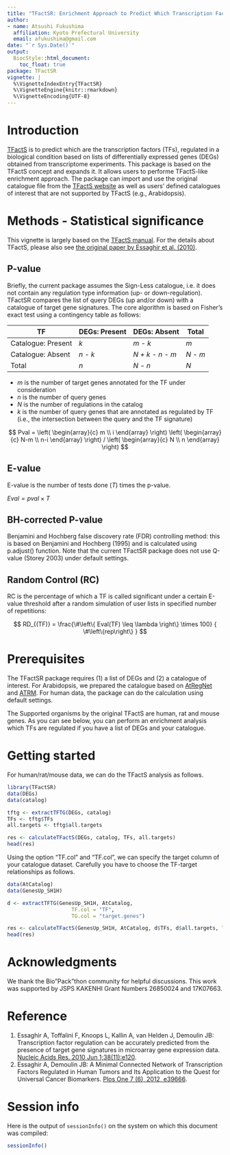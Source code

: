 ```yaml
---
title: "TFactSR: Enrichment Approach to Predict Which Transcription Factors Are Regulated"
author:
- name: Atsushi Fukushima
  affiliation: Kyoto Prefectural University
  email: afukushima@gmail.com
date: "`r Sys.Date()`"
output:
  BiocStyle::html_document:
    toc_float: true
package: TFactSR
vignette: |
  %\VignetteIndexEntry{TFactSR}
  %\VignetteEngine{knitr::rmarkdown}
  %\VignetteEncoding{UTF-8}
---
```

# Introduction
  [TFactS](http://www.tfacts.org/) is to predict which are the transcription factors (TFs), regulated in a biological condition based on lists of differentially expressed genes (DEGs) obtained from transcriptome experiments. This package is based on the TFactS concept and expands it. It allows users to performe TFactS-like enrichment approach. The package can import and use the original catalogue file from the [TFactS website](http://www.tfacts.org/) as well as users' defined catalogues of interest that are not supported by TFactS (e.g., Arabidopsis).

# Methods - Statistical significance
  This vignette is largely based on the [TFactS manual](http://www.tfacts.org/TFactS-new/TFactS-v2/index1.html). For the details about TFactS, please also see [the original paper by Essaghir et al. (2010)](https://academic.oup.com/nar/article-lookup/doi/10.1093/nar/gkq149).
  

## P-value
  Briefly, the current package assumes the Sign-Less catalogue, i.e. it does not contain any regulation type information (up- or down-regulation). TFactSR compares the list of query DEGs (up and/or down) with a catalogue of target gene signatures. The core algorithm is based on Fisher's exact test using a contingency table as follows:


TF                 | DEGs: Present   | DEGs: Absent    | Total
------------------ | --------------- | --------------- | -----
Catalogue: Present | *k*             | *m - k*         | *m*
Catalogue: Absent  | *n - k*         | *N + k - n - m* | *N - m*
Total              | *n*             | *N - n*         | *N*


- $m$ is the number of target genes annotated for the TF under consideration
- $n$ is the number of query genes
- $N$ is the number of regulations in the catalog
- $k$ is the number of query genes that are annotated as regulated by TF (i.e., the intersection between the query and the TF signature)


$$ Pval = \left(
            \begin{array}{c}
              m \\
              i
            \end{array}
          \right)
          \left(
            \begin{array}{c}
              N-m \\
              n-i
            \end{array}
          \right)
/
          \left(
          \begin{array}{c}
              N \\
              n
          \end{array}
          \right)
$$        


## E-value
E-value is the number of tests done ($T$) times the p-value.

$Eval = pval \times T$


## BH-corrected P-value
Benjamini and Hochberg false discovery rate (FDR) controlling method: this is based on Benjamini and Hochberg (1995) and is calculated using p.adjust() function. Note that the current TFactSR package does not use Q-value (Storey 2003) under default settings.


## Random Control (RC)
RC is the percentage of which a TF is called significant under a certain E-value threshold after a random simulation of user lists in specified number of repetitions:

$$ RD_{(TF)} = \frac{\#\left\{ Eval(TF) \leq \lambda \right\} \times 100} { \#\left\{rep\right\} } $$




# Prerequisites
The TFactSR package requires (1) a list of DEGs and (2) a catalogue of interest. For Arabidopsis, we prepared the catalogue based on [AtRegNet](http://arabidopsis.med.ohio-state.edu/) and [ATRM](http://atrm.cbi.pku.edu.cn/). For human data, the package can do the calculation using default settings. 

The Supported organisms by the original TFactS are human, rat and mouse genes. As you can see below,  you can perform an enrichment analysis which TFs are regulated if you have a list of DEGs and your catalogue. 

# Getting started
For human/rat/mouse data, we can do the TFactS analysis as follows.

```R
library(TFactSR)
data(DEGs)
data(catalog)

tftg <- extractTFTG(DEGs, catalog)
TFs <- tftg$TFs
all.targets <- tftg$all.targets

res <- calculateTFactS(DEGs, catalog, TFs, all.targets)
head(res)
```

Using the option "TF.col" and "TF.col", we can specify the target column of your catalogue dataset. Carefully you have to choose the TF-target relationships as follows.

```R
data(AtCatalog)
data(GenesUp_SH1H)

d <- extractTFTG(GenesUp_SH1H, AtCatalog,
                     TF.col = "TF",
                     TG.col = "target.genes")

res <- calculateTFactS(GenesUp_SH1H, AtCatalog, d$TFs, d$all.targets, TF.col = "TF")
head(res)
```

# Acknowledgments {.unnumbered}
We thank the Bio"Pack"thon community for helpful discussions. This work was supported by JSPS KAKENHI Grant Numbers 26850024 and 
17K07663.

# Reference {.unnumbered}
1. Essaghir A, Toffalini F, Knoops L, Kallin A, van Helden J, Demoulin JB: Transcription factor regulation can be accurately predicted from the presence of target gene signatures in microarray gene expression data. [Nucleic Acids Res. 2010 Jun 1;38(11):e120](https://academic.oup.com/nar/article-lookup/doi/10.1093/nar/gkq149).
2. Essaghir A, Demoulin JB: A Minimal Connected Network of Transcription Factors Regulated in Human Tumors and Its Application to the Quest for Universal Cancer Biomarkers. [Plos One 7 (6), 2012, e39666](http://journals.plos.org/plosone/article?id=10.1371/journal.pone.0039666).


# Session info {.unnumbered}

Here is the output of `sessionInfo()` on the system on which this
document was compiled:

```r
sessionInfo()
```
